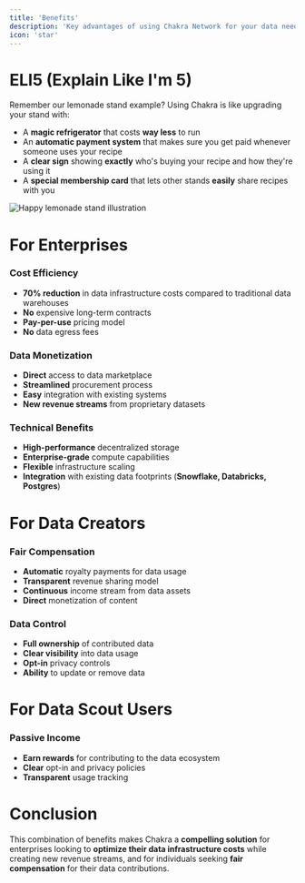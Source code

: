 ```yaml
---
title: 'Benefits'
description: 'Key advantages of using Chakra Network for your data needs.'
icon: 'star'
---
```


# ELI5 (Explain Like I'm 5)

Remember our lemonade stand example? Using Chakra is like upgrading your stand with:

- A **magic refrigerator** that costs **way less** to run
- An **automatic payment system** that makes sure you get paid whenever someone uses your recipe
- A **clear sign** showing **exactly** who's buying your recipe and how they're using it
- A **special membership card** that lets other stands **easily** share recipes with you

<img
  src='/images/lemonade-super-happy.webp'
  alt='Happy lemonade stand illustration'
/>

# For Enterprises

### Cost Efficiency

- **70% reduction** in data infrastructure costs compared to traditional data warehouses
- **No** expensive long-term contracts
- **Pay-per-use** pricing model
- **No** data egress fees

### Data Monetization

- **Direct** access to data marketplace
- **Streamlined** procurement process
- **Easy** integration with existing systems
- **New revenue streams** from proprietary datasets

### Technical Benefits

- **High-performance** decentralized storage
- **Enterprise-grade** compute capabilities
- **Flexible** infrastructure scaling
- **Integration** with existing data footprints (**Snowflake, Databricks, Postgres**)

# For Data Creators

### Fair Compensation

- **Automatic** royalty payments for data usage
- **Transparent** revenue sharing model
- **Continuous** income stream from data assets
- **Direct** monetization of content

### Data Control

- **Full ownership** of contributed data
- **Clear visibility** into data usage
- **Opt-in** privacy controls
- **Ability** to update or remove data

# For Data Scout Users

### Passive Income

- **Earn rewards** for contributing to the data ecosystem
- **Clear** opt-in and privacy policies
- **Transparent** usage tracking

# Conclusion

This combination of benefits makes Chakra a **compelling solution** for enterprises looking to **optimize their data infrastructure costs** while creating new revenue streams, and for individuals seeking **fair compensation** for their data contributions.
